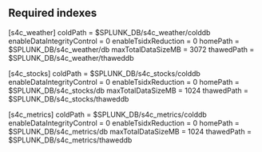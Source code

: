 ## Required indexes 

 [s4c_weather]
coldPath = $SPLUNK_DB/s4c_weather/colddb
enableDataIntegrityControl = 0
enableTsidxReduction = 0
homePath = $SPLUNK_DB/s4c_weather/db
maxTotalDataSizeMB = 3072
thawedPath = $SPLUNK_DB/s4c_weather/thaweddb

[s4c_stocks]
coldPath = $SPLUNK_DB/s4c_stocks/colddb
enableDataIntegrityControl = 0
enableTsidxReduction = 0
homePath = $SPLUNK_DB/s4c_stocks/db
maxTotalDataSizeMB = 1024
thawedPath = $SPLUNK_DB/s4c_stocks/thaweddb

[s4c_metrics]
coldPath = $SPLUNK_DB/s4c_metrics/colddb
enableDataIntegrityControl = 0
enableTsidxReduction = 0
homePath = $SPLUNK_DB/s4c_metrics/db
maxTotalDataSizeMB = 1024
thawedPath = $SPLUNK_DB/s4c_metrics/thaweddb
